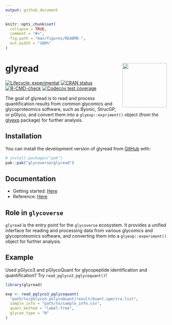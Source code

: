 ```yaml
---
output: github_document
---
```


<!-- README.md is generated from README.Rmd. Please edit that file -->

```r
knitr::opts_chunk$set(
  collapse = TRUE,
  comment = "#>",
  fig.path = "man/figures/README-",
  out.width = "100%"
)
```

# glyread <a href="https://glycoverse.github.io/glyread/"><img src="man/figures/logo.png" align="right" height="138" /></a>

<!-- badges: start -->
[![Lifecycle: experimental](https://img.shields.io/badge/lifecycle-experimental-orange.svg)](https://lifecycle.r-lib.org/articles/stages.html#experimental)
[![CRAN status](https://www.r-pkg.org/badges/version/glyread)](https://CRAN.R-project.org/package=glyread)
[![R-CMD-check](https://github.com/glycoverse/glyread/actions/workflows/R-CMD-check.yaml/badge.svg)](https://github.com/glycoverse/glyread/actions/workflows/R-CMD-check.yaml)
[![Codecov test coverage](https://codecov.io/gh/glycoverse/glyread/graph/badge.svg)](https://app.codecov.io/gh/glycoverse/glyread)
<!-- badges: end -->

The goal of glyread is to read and process quantification results from
common glycomics and glycoproteomics software, such as Byonic, StrucGP,
or pGlyco, and convert them into a `glyexp::expriment()` object 
(from the [glyexp](https://github.com/glycoverse/glyexp) package)
for further analysis.

## Installation

You can install the development version of glyread from [GitHub](https://github.com/) with:

``` r
# install.packages("pak")
pak::pak("glycoverse/glyread")
```

## Documentation

- Getting started: [Here](https://glycoverse.github.io/glyread/articles/glyread.html)
- Reference: [Here](https://glycoverse.github.io/glyread/reference/index.html)

## Role in `glycoverse`

`glyread` is the entry point for the `glycoverse` ecosystem.
It provides a unified interface for reading and processing data from
various glycomics and glycoproteomics software, and converting them
into a `glyexp::experiment()` object for further analysis.

## Example

Used pGlyco3 and pGlycoQuant for glycopeptide identification and quantification?
Try `read_pglyco3_pglycoquant()`!

```R
library(glyread)

exp <- read_pglyco3_pglycoquant(
  "path/to/pGlyco3-pGlycoQuant/result/Quant.spectra.list",
  sample_info = "path/to/sample_info.csv",
  quant_method = "label-free",
  glycan_type = "N"
)
```
